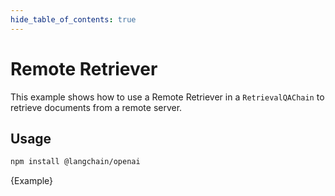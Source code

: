 ```yaml
---
hide_table_of_contents: true
---
```


# Remote Retriever

This example shows how to use a Remote Retriever in a `RetrievalQAChain` to retrieve documents from a remote server.

## Usage



<IntegrationInstallTooltip></IntegrationInstallTooltip>

```bash npm2yarn
npm install @langchain/openai
```

<CodeBlock language="typescript">{Example}</CodeBlock>
